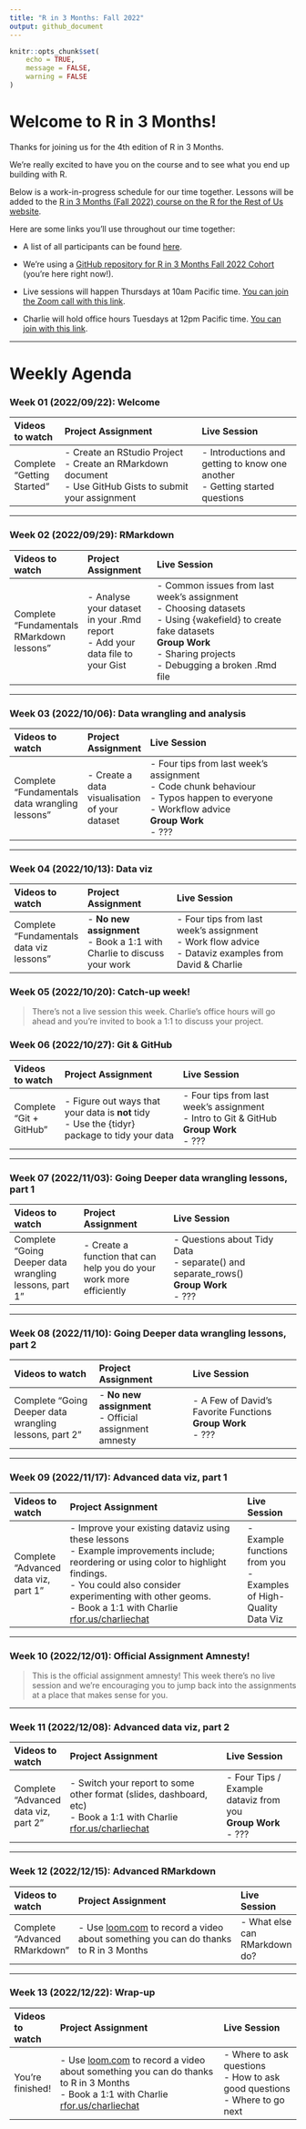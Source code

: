 ```yaml
---
title: "R in 3 Months: Fall 2022"
output: github_document
---
```


```r
knitr::opts_chunk$set(
	echo = TRUE,
	message = FALSE,
	warning = FALSE
)
```

# Welcome to R in 3 Months!

Thanks for joining us for the 4th edition of R in 3 Months.

We're really excited to have you on the course and to see what you end up building with R.

Below is a work-in-progress schedule for our time together. Lessons will be added to the [R in 3 Months (Fall 2022) course on the R for the Rest of Us website](https://rfortherestofus.com/courses/r-in-3-months-fall-2022/).

Here are some links you'll use throughout our time together:

-   A list of all participants can be found [here](https://docs.google.com/spreadsheets/d/1lD5SgbdG24HfV4Glo80u7j7I3o-XpRJESYcQ50eXbEc "Opens in a new window").

-   We're using a [GitHub repository for R in 3 Months Fall 2022 Cohort](https://github.com/rfortherestofus/rin3-fall-2022 "Opens in a new window") (you're here right now!). 

-   Live sessions will happen Thursdays at 10am Pacific time. [You can join the Zoom call with this link](https://us02web.zoom.us/j/81827757156?pwd=SWZOMmVaUTYwUGFNTGFQSnAyQ05xUT09 "Opens in a new window").

-   Charlie will hold office hours Tuesdays at 12pm Pacific time. [You can join with this link](https://us02web.zoom.us/j/83230184104?pwd=RGkweWNMNy9zK3NvUVVPeGNQQWp5dz09 "Opens in a new window").

<hr>

# Weekly Agenda

### Week 01 (2022/09/22): Welcome

| Videos to watch            | Project Assignment                                                                                                 | Live Session                                                                      |
|:---------------------------|:-------------------------------------------------------------------------------------------------------------------|:----------------------------------------------------------------------------------|
| Complete "Getting Started" | \- Create an RStudio Project <br> - Create an RMarkdown document <br> - Use GitHub Gists to submit your assignment | \- Introductions and getting to know one another <br> - Getting started questions |

<hr>

### Week 02 (2022/09/29): RMarkdown

| Videos to watch                           | Project Assignment                                                                 | Live Session                                                                                                                                                                                           |
|:------------------------------------------|:-----------------------------------------------------------------------------------|:-------------------------------------------------------------------------------------------------------------------------------------------------------------------------------------------------------|
| Complete "Fundamentals RMarkdown lessons" | \- Analyse your dataset in your .Rmd report <br> - Add your data file to your Gist | \- Common issues from last week's assignment <br> - Choosing datasets <br> - Using {wakefield} to create fake datasets <br> **Group Work** <br> - Sharing projects <br> - Debugging a broken .Rmd file |

<hr>

### Week 03 (2022/10/06): Data wrangling and analysis

| Videos to watch                                | Project Assignment                             | Live Session                                                                                                                                               |
|:-----------------------------------------------|:-----------------------------------------------|:-----------------------------------------------------------------------------------------------------------------------------------------------------------|
| Complete "Fundamentals data wrangling lessons" | \- Create a data visualisation of your dataset | \- Four tips from last week's assignment <br> - Code chunk behaviour <br> - Typos happen to everyone <br> - Workflow advice <br> **Group Work** <br> - ??? |

<hr>

### Week 04 (2022/10/13): Data viz

| Videos to watch                          | Project Assignment                                                           | Live Session                                                                                                  |
|:-----------------------------------------|:-----------------------------------------------------------------------------|:--------------------------------------------------------------------------------------------------------------|
| Complete "Fundamentals data viz lessons" | \- **No new assignment** <br> - Book a 1:1 with Charlie to discuss your work | \- Four tips from last week's assignment <br> - Work flow advice <br> - Dataviz examples from David & Charlie |

### Week 05 (2022/10/20): Catch-up week!

> There's not a live session this week. Charlie's office hours will go ahead and you're invited to book a 1:1 to discuss your project.

### Week 06 (2022/10/27): Git & GitHub

| Videos to watch         | Project Assignment                                                                                 | Live Session                                                                                         |
|:------------------------|:---------------------------------------------------------------------------------------------------|:-----------------------------------------------------------------------------------------------------|
| Complete "Git + GitHub" | \- Figure out ways that your data is **not** tidy <br> - Use the {tidyr} package to tidy your data | \- Four tips from last week's assignment <br> - Intro to Git & GitHub <br> **Group Work** <br> - ??? |

<hr>

### Week 07 (2022/11/03): Going Deeper data wrangling lessons, part 1

| Videos to watch                                        | Project Assignment                                                   | Live Session                                                                                      |
|:-------------------------------------------------------|:---------------------------------------------------------------------|:--------------------------------------------------------------------------------------------------|
| Complete "Going Deeper data wrangling lessons, part 1" | \- Create a function that can help you do your work more efficiently | \- Questions about Tidy Data <br> - separate() and separate_rows() <br> **Group Work** <br> - ??? |

<hr>

### Week 08 (2022/11/10): Going Deeper data wrangling lessons, part 2

| Videos to watch                                        | Project Assignment                                          | Live Session                                                          |
|:-------------------------------------------------------|:------------------------------------------------------------|:----------------------------------------------------------------------|
| Complete "Going Deeper data wrangling lessons, part 2" | \- **No new assignment** <br> - Official assignment amnesty | \- A Few of David's Favorite Functions <br> **Group Work** <br> - ??? |

<hr>

### Week 09 (2022/11/17): Advanced data viz, part 1

| Videos to watch                      | Project Assignment                                                                                                                                                                                                                                                                          | Live Session                                                                |
|:-------------------------------------|:--------------------------------------------------------------------------------------------------------------------------------------------------------------------------------------------------------------------------------------------------------------------------------------------|:----------------------------------------------------------------------------|
| Complete "Advanced data viz, part 1" | \- Improve your existing dataviz using these lessons <br> - Example improvements include; reordering or using color to highlight findings. <br> - You could also consider experimenting with other geoms. <br> - Book a 1:1 with Charlie [rfor.us/charliechat](https://rfor.us/charliechat) | \- Example functions from you <br> - Examples of High-Quality Data Viz <br> |

<hr>

### Week 10 (2022/12/01): Official Assignment Amnesty!

> This is the official assignment amnesty! This week there's no live session and we're encouraging you to jump back into the assignments at a place that makes sense for you.

<hr>

### Week 11 (2022/12/08): Advanced data viz, part 2

| Videos to watch                      | Project Assignment                                                                                                                                    | Live Session                                                           |
|:-------------------------------------|:------------------------------------------------------------------------------------------------------------------------------------------------------|:-----------------------------------------------------------------------|
| Complete "Advanced data viz, part 2" | \- Switch your report to some other format (slides, dashboard, etc) <br> - Book a 1:1 with Charlie [rfor.us/charliechat](https://rfor.us/charliechat) | \- Four Tips / Example dataviz from you <br> **Group Work** <br> - ??? |

<hr>

### Week 12 (2022/12/15): Advanced RMarkdown

| Videos to watch               | Project Assignment                                                                                    | Live Session                   |
|:------------------------------|:------------------------------------------------------------------------------------------------------|:-------------------------------|
| Complete "Advanced RMarkdown" | \- Use [loom.com](loom.com) to record a video about something you can do thanks to R in 3 Months <br> | \- What else can RMarkdown do? |

<hr>

### Week 13 (2022/12/22): Wrap-up

| Videos to watch  | Project Assignment                                                                                                                                                                 | Live Session                                                                       |
|:-----------------|:-----------------------------------------------------------------------------------------------------------------------------------------------------------------------------------|:-----------------------------------------------------------------------------------|
| You're finished! | \- Use [loom.com](loom.com) to record a video about something you can do thanks to R in 3 Months <br> - Book a 1:1 with Charlie [rfor.us/charliechat](https://rfor.us/charliechat) | \- Where to ask questions <br> - How to ask good questions <br> - Where to go next |
